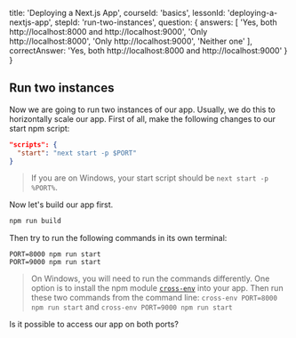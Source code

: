 
  title: 'Deploying a Next.js App',
  courseId: 'basics',
  lessonId: 'deploying-a-nextjs-app',
  stepId: 'run-two-instances',
  question: {
    answers: [
      'Yes, both http://localhost:8000 and http://localhost:9000',
      'Only http://localhost:8000',
      'Only http://localhost:9000',
      'Neither one'
    ],
    correctAnswer: 'Yes, both http://localhost:8000 and http://localhost:9000'
  }
}

## Run two instances

Now we are going to run two instances of our app. Usually, we do this to horizontally scale our app.
First of all, make the following changes to our start npm script:

```json
"scripts": {
  "start": "next start -p $PORT"
}
```

> If you are on Windows, your start script should be `next start -p %PORT%`.

Now let's build our app first.

```bash
npm run build
```

Then try to run the following commands in its own terminal:

```
PORT=8000 npm run start
PORT=9000 npm run start
```

> On Windows, you will need to run the commands differently. One option is to install the npm module [`cross-env`](https://www.npmjs.com/package/cross-env) into your app.
> Then run these two commands from the command line: `cross-env PORT=8000 npm run start` and `cross-env PORT=9000 npm run start`

Is it possible to access our app on both ports?

